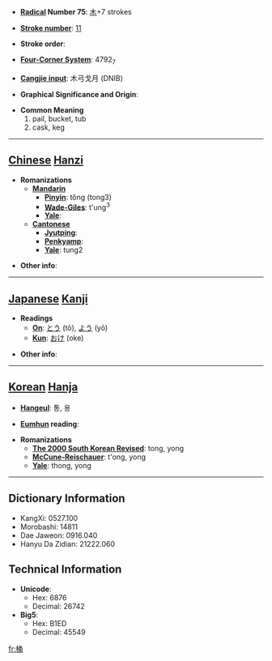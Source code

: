* '''[[Wiktionary:Chinese radical index| Radical]] Number 75''': [[Wiktionary:Chinese radical index 木|木]]+7 strokes

* '''[[Wiktionary:Chinese total strokes index|Stroke number]]''': [[Wiktionary:Chinese total strokes index 11|11]]

* '''Stroke order''': 

* '''[[Wiktionary:Chinese four corner index|Four-Corner System]]''': 4792<sub>7</sub>

* '''[[Wiktionary:Chinese Cangjie index|Cangjie input]]''': 木弓戈月 (DNIB)

* '''Graphical Significance and Origin''': 

* '''Common Meaning'''
*#pail, bucket, tub
*# cask, keg


----

== [[Chinese]] [[Hanzi]] ==

* '''Romanizations'''
** '''[[Mandarin]]'''
*** '''[[Pinyin]]''': tǒng (tong3)
*** '''[[Wade-Giles]]''': t'ung<sup>3</sup>
*** '''[[Yale]]''': 
** '''[[Cantonese]]'''
*** '''[[Jyutping]]''':
*** '''[[Penkyamp]]''': 
*** '''[[Yale]]''': tung2

* '''Other info''': 

----

== [[Japanese]] [[Kanji]] ==

* '''Readings'''
** '''[[On]]''': [[とう]] (tō), [[よう]] (yō)
** '''[[Kun]]''': [[おけ]] (oke)

* '''Other info''':  

----

== [[Korean]] [[Hanja]] ==

* '''[[Hangeul]]''': 통, 용

* '''[[Eumhun]] reading''': 

* '''Romanizations'''
** '''[[The 2000 South Korean Revised Romanization|The 2000 South Korean Revised]]''': tong, yong
** '''[[McCune-Reischauer]]''': t'ong, yong
** '''[[Yale]]''': thong, yong

----

== Dictionary Information ==

* KangXi: 0527.100
* Morobashi: 14811
* Dae Jaweon: 0916.040
* Hanyu Da Zidian: 21222.060

== Technical Information ==

* '''Unicode''':
** Hex: 6876
** Decimal: 26742
* '''Big5''':
** Hex: B1ED
** Decimal: 45549

[[fr:桶]]